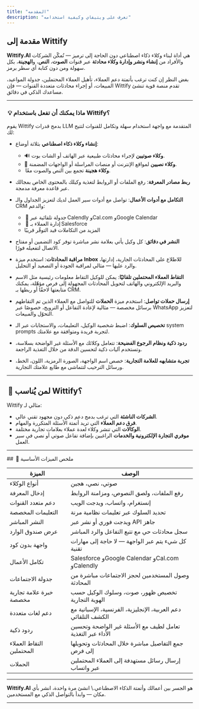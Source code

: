 ```yaml
---
title: "المقدمه"
description: "تعرف على ويتيفاي وكيفية استخدامه"
---
```


## مقدمة إلى Wittify

**Wittify.AI** هي أداة لبناء وكلاء ذكاء اصطناعي دون الحاجة إلى ترميز — تُمكّن الشركات والأفراد من **إنشاء ونشر وإدارة وكلاء محادثة** عبر قنوات **الصوت**، **النص**، و**الهجينة**، بكل سهولة ومن دون كتابة أي سطر برمز.

بغض النظر إن كنت ترغب بأتمتة دعم العملاء، تأهيل العملاء المحتملين، جدولة المواعيد، المبيعات، أو إجراء محادثات متعددة القنوات — فإن Wittify تقدم منصة قوية تنشئ مساعدك الذكي في دقائق.

---

###  💡 ماذا يمكنك أن تفعل باستخدام Wittify؟

يقوم Wittify بدمج قدرات LLM المتقدمة مع واجهة استخدام سهلة وتكامل للقنوات لتتيح لك:

* **إنشاء وكلاء ذكاء اصطناعي** بثلاثة أوضاع:

  * 🔊 **وكلاء صوتيين** لإجراء محادثات طبيعية عبر الهاتف أو الشات بوت.
  * 💬 **وكلاء نصيين** لمواقع الإنترنت أو منصات المراسلة أو الواجهات المضمنة.
  *  **وكلاء هجينة** تجمع بين النص والصوت معًا.

* **ربط مصادر المعرفة**: رفع الملفات أو الروابط لتغذية وكيلك بالمحتوى الخاص بمجالك عبر قاعدة معرفة مدمجة.

* **التكامل مع أدوات الأعمال**: تواصل مع أدوات سير العمل لديك لتعزيز الجداول والـ CRM والدعم:

  *  📅 جدولة تلقائية عبر Calendly وCal.com وGoogle Calendar
  *  📇 إدارة العملاء بـ Salesforce
  * المزيد من التكاملات قيد التوفّر قريبًا

* **النشر في دقائق**: كل وكيل يأتي بعلامة نشر مباشرة توفر كود التضمين أو مفتاح الاتصال لتفعيله فورًا.

* **مراقبة المحادثات**: استخدم ميزة **Inbox** للاطلاع على المحادثات الجارية، إدارتها، والرد عليها — مثالي لمراقبة الجودة أو التصعيد أو التحليل.

* **التقاط العملاء المحتملين تلقائيًا**: يمكن للوكيل التقاط معلومات رئيسية مثل الاسم والبريد الإلكتروني والهاتف لتحويل المحادثات المجهولة إلى فرص مؤهّلة، يمكنك متابعتها لاحقًا أو ربطها بـ CRM.

* **إرسال حملات تواصل**: استخدم ميزة **الحملات** للتواصل مع العملاء الذين تم التقاطهم برسائل مخصصة — مثالية لإعادة التفاعل أو الترويج، خصوصًا عبر WhatsApp لتعزيز التحوّل والمبيعات.

* **تخصيص السلوك**: اضبط شخصية الوكيل، التعليمات، والاستجابات عبر الـ system prompts لتجربة فريدة ومتوافقة مع علامتك.

* **ردود ذكية ونظام الرجوع الفضيحة**: تتعامل وكلائك مع الأسئلة غير الواضحة بسلاسة، وتستخدم آليات ذكية لتحسين الدقة من خلال التغذية الراجعة.

* **تجربة متشابهه للعلامة التجارية**: خصص اسم الواجهة، الصورة الرمزية، اللون، الخط، ورسائل الترحيب لتتماشى مع طابع علامتك التجارية.

---

##  🚀 لمن يُناسب Wittify؟

Wittify مثالي لـ:

* **الشركات الناشئة** التي ترغب بدمج دعم ذكي دون مجهود تقني عالي.
* **فرق دعم العملاء** التي تريد أتمتة الأسئلة المتكررة والمهام.
* **الوكالات** التي تنشر وكلاء لعدة عملاء بعلامات تجارية مختلفة.
* **موفري التجارة الإلكترونية والخدمات** الراغبين بإضافة تفاعل صوتي أو نصي في سير العمل.

---

\##  🔧 ملخص الميزات الأساسية

| الميزة                   | الوصف                                                          |
| ------------------------ | -------------------------------------------------------------- |
| أنواع الوكلاء            | صوتي، نصي، هجين                                                |
| إدخال المعرفة            | رفع الملفات، ولصق النصوص، ومزامنة الروابط                      |
| دعم متعدد القنوات        | إنستغرام، واتساب، ويدجت الويب                                  |
| التعليمات المخصصة        | تحديد السلوك عبر تعليمات نظامية مرنة                           |
| النشر المباشر            | ويدجت فوري أو نشر عبر API جاهز                                 |
| عرض صندوق الوارد         | سجل محادثات حي مع تتبع التفاعل والرد المباشر                   |
| واجهة بدون كود           | كل شيء يتم عبر الواجهة — لا حاجة إلى مهارات تقنية              |
| تكامل الأعمال            | Salesforce وGoogle Calendar وCal.com وCalendly                 |
| جدولة الاجتماعات         | وصول المستخدمين لحجز الاجتماعات مباشرة من المحادثة             |
| خبرة علامة تجارية مخصصة  | تخصيص ظهور، صوت، وسلوك الوكيل حسب الهوية التجارية              |
| دعم لغات متعددة          | دعم العربية، الإنجليزية، الفرنسية، الإسبانية مع الكشف التلقائي |
| ردود ذكية                | تعامل لطيف مع الأسئلة غير الواضحة وتحسين الأداء عبر التغذية    |
| التقاط العملاء المحتملين | جمع التفاصيل مباشرة خلال المحادثات وتحويلها إلى فرص            |
| الحملات                  | إرسال رسائل مستهدفة إلى العملاء المحتملين عبر واتساب           |

---

**Wittify.AI** هو الجسر بين أعمالك وأتمتة الذكاء الاصطناعي.\\
انشئ مرة واحدة، انشر بأي مكان — وابدأ بالتواصل الذكي مع المستخدمين.

---
